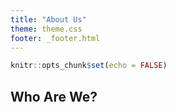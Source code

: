 ```yaml
---
title: "About Us"
theme: theme.css
footer: _footer.html
---
```


```r
knitr::opts_chunk$set(echo = FALSE)
```

## Who Are We?
